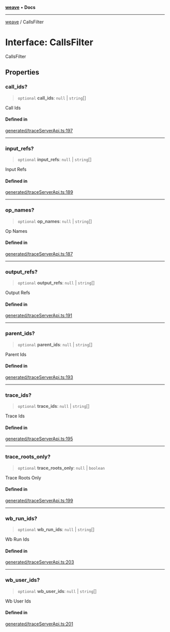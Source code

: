 [**weave**](../README.mdx) • **Docs**

***

[weave](../README.mdx) / CallsFilter

# Interface: CallsFilter

CallsFilter

## Properties

### call\_ids?

> `optional` **call\_ids**: `null` \| `string`[]

Call Ids

#### Defined in

[generated/traceServerApi.ts:197](https://github.com/wandb/weave/blob/e2313369cb35bc1b6f97c70539926dd951ead21e/sdks/node/src/generated/traceServerApi.ts#L197)

***

### input\_refs?

> `optional` **input\_refs**: `null` \| `string`[]

Input Refs

#### Defined in

[generated/traceServerApi.ts:189](https://github.com/wandb/weave/blob/e2313369cb35bc1b6f97c70539926dd951ead21e/sdks/node/src/generated/traceServerApi.ts#L189)

***

### op\_names?

> `optional` **op\_names**: `null` \| `string`[]

Op Names

#### Defined in

[generated/traceServerApi.ts:187](https://github.com/wandb/weave/blob/e2313369cb35bc1b6f97c70539926dd951ead21e/sdks/node/src/generated/traceServerApi.ts#L187)

***

### output\_refs?

> `optional` **output\_refs**: `null` \| `string`[]

Output Refs

#### Defined in

[generated/traceServerApi.ts:191](https://github.com/wandb/weave/blob/e2313369cb35bc1b6f97c70539926dd951ead21e/sdks/node/src/generated/traceServerApi.ts#L191)

***

### parent\_ids?

> `optional` **parent\_ids**: `null` \| `string`[]

Parent Ids

#### Defined in

[generated/traceServerApi.ts:193](https://github.com/wandb/weave/blob/e2313369cb35bc1b6f97c70539926dd951ead21e/sdks/node/src/generated/traceServerApi.ts#L193)

***

### trace\_ids?

> `optional` **trace\_ids**: `null` \| `string`[]

Trace Ids

#### Defined in

[generated/traceServerApi.ts:195](https://github.com/wandb/weave/blob/e2313369cb35bc1b6f97c70539926dd951ead21e/sdks/node/src/generated/traceServerApi.ts#L195)

***

### trace\_roots\_only?

> `optional` **trace\_roots\_only**: `null` \| `boolean`

Trace Roots Only

#### Defined in

[generated/traceServerApi.ts:199](https://github.com/wandb/weave/blob/e2313369cb35bc1b6f97c70539926dd951ead21e/sdks/node/src/generated/traceServerApi.ts#L199)

***

### wb\_run\_ids?

> `optional` **wb\_run\_ids**: `null` \| `string`[]

Wb Run Ids

#### Defined in

[generated/traceServerApi.ts:203](https://github.com/wandb/weave/blob/e2313369cb35bc1b6f97c70539926dd951ead21e/sdks/node/src/generated/traceServerApi.ts#L203)

***

### wb\_user\_ids?

> `optional` **wb\_user\_ids**: `null` \| `string`[]

Wb User Ids

#### Defined in

[generated/traceServerApi.ts:201](https://github.com/wandb/weave/blob/e2313369cb35bc1b6f97c70539926dd951ead21e/sdks/node/src/generated/traceServerApi.ts#L201)
